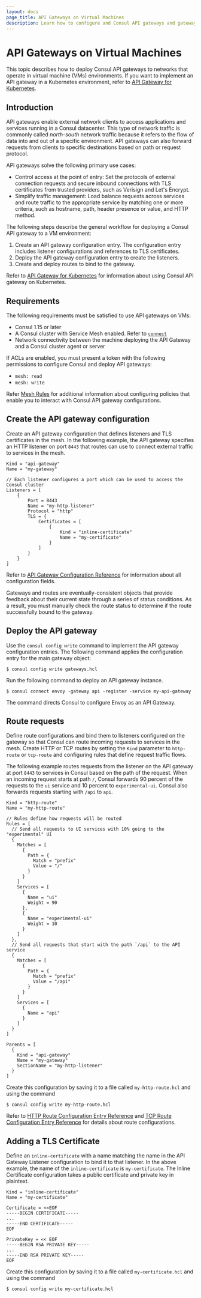 ```yaml
---
layout: docs
page_title: API Gateways on Virtual Machines
description: Learn how to configure and Consul API gateways and gateway routes on virtual machines so that you can enable ingress requests to services in your service mesh in VM environments.
---
```


# API Gateways on Virtual Machines

This topic describes how to deploy Consul API gateways to networks that operate
in virtual machine (VMs) environments. If you want to implement an API gateway
in a Kubernetes environment, refer to [API Gateway for Kubernetes](/consul/docs/api-gateway).

## Introduction

API gateways enable external network clients to access applications and services
running in a Consul datacenter. This type of network traffic is commonly
called _north-south_ network traffic because it refers to the flow of
data into and out of a specific environment. API gateways can also forward
requests from clients to specific destinations based on path or request
protocol.

API gateways solve the following primary use cases:

- Control access at the point of entry: Set the protocols of external connection
  requests and secure inbound connections with TLS certificates from trusted
  providers, such as Verisign and Let's Encrypt.
- Simplify traffic management: Load balance requests across services and route
  traffic to the appropriate service by matching one or more criteria, such as
  hostname, path, header presence or value, and HTTP method.

The following steps describe the general workflow for deploying a Consul API
gateway to a VM environment:

1. Create an API gateway configuration entry. The configuration entry includes
   listener configurations and references to TLS certificates.
2. Deploy the API gateway configuration entry to create the listeners.
3. Create and deploy routes to bind to the gateway.

Refer to [API Gateway for Kubernetes](/consul/docs/api-gateway) for information
about using Consul API gateway on Kubernetes.

## Requirements

The following requirements must be satisfied to use API gateways on VMs:

- Consul 1.15 or later
- A Consul cluster with Service Mesh enabled. Refer to [`connect`](/consul/docs/agent/config/config-files#connect)
- Network connectivity between the machine deploying the API Gateway and a
  Consul cluster agent or server

If ACLs are enabled, you must present a token with the following permissions to
configure Consul and deploy API gateways:

- `mesh: read`
- `mesh: write`

Refer [Mesh Rules](/consul/docs/security/acl/acl-rules#mesh-rules) for
additional information about configuring policies that enable you to interact
with Consul API gateway configurations.

## Create the API gateway configuration

Create an API gateway configuration that defines listeners and TLS certificates
in the mesh. In the following example, the API gateway specifies an HTTP
listener on port `8443` that routes can use to connect external traffic to
services in the mesh.

```hcl
Kind = "api-gateway"
Name = "my-gateway"

// Each listener configures a port which can be used to access the Consul cluster
Listeners = [
	{
		Port = 8443
		Name = "my-http-listener"
		Protocol = "http"
		TLS = {
			Certificates = [
				{
					Kind = "inline-certificate"
					Name = "my-certificate"
				}
			]
		}
	}
]
```

Refer to [API Gateway Configuration Reference](/connect/gateways/api-gateway/configuration/api-gateway) for
information about all configuration fields.

Gateways and routes are eventually-consistent objects that provide feedback
about their current state through a series of status conditions. As a result,
you must manually check the route status to determine if the route successfully
bound to the gateway.

## Deploy the API gateway

Use the `consul config write` command to implement the API gateway
configuration entries. The following command applies the configuration entry
for the main gateway object:

```shell-session
$ consul config write gateways.hcl
```

Run the following command to deploy an API gateway instance.

```shell-session
$ consul connect envoy -gateway api -register -service my-api-gateway
```

The command directs Consul to configure Envoy as an API Gateway.

## Route requests

Define route configurations and bind them to listeners configured on the
gateway so that Consul can route incoming requests to services in the mesh.
Create HTTP or TCP routes by setting the `Kind` parameter to `http-route` or
`tcp-route` and configuring rules that define request traffic flows.

The following example routes requests from the listener on the API gateway at
port `8443` to services in Consul based on the path of the request. When an
incoming request starts at path `/`, Consul forwards 90 percent of the requests
to the `ui` service and 10 percent to `experimental-ui`. Consul also forwards
requests starting with `/api` to `api`.

```hcl
Kind = "http-route"
Name = "my-http-route"

// Rules define how requests will be routed
Rules = [
  // Send all requests to UI services with 10% going to the "experimental" UI
  {
    Matches = [
      {
        Path = {
          Match = "prefix"
          Value = "/"
        }
      }
    ]
    Services = [
      {
        Name = "ui"
        Weight = 90
      },
      {
        Name = "experimental-ui"
        Weight = 10
      }
    ]
  },
  // Send all requests that start with the path `/api` to the API service
  {
    Matches = [
      {
        Path = {
          Match = "prefix"
          Value = "/api"
        }
      }
    ]
    Services = [
      {
        Name = "api"
      }
    ]
  }
]

Parents = [
  {
    Kind = "api-gateway"
    Name = "my-gateway"
    SectionName = "my-http-listener"
  }
]
```

Create this configuration by saving it to a file called `my-http-route.hcl` and using the command

```shell-session
$ consul config write my-http-route.hcl
```

Refer to [HTTP Route Configuration Entry Reference](/connect/gateways/api-gateway/configuration/http-route)
and [TCP Route Configuration Entry Reference](/connect/gateways/api-gateway/configuration/tcp-route) for details about route configurations.

## Adding a TLS Certificate

Define an `inline-certificate` with a name matching the name in the API Gateway Listener configuration to bind it to that listener. In the above example, the name of the `inline-certificate` is `my-certificate`. The Inline Certificate configuration takes a public certificate and private key in plaintext.

```hcl
Kind = "inline-certificate"
Name = "my-certificate"

Certificate = <<EOF
-----BEGIN CERTIFICATE-----
...
-----END CERTIFICATE-----
EOF

PrivateKey = << EOF
-----BEGIN RSA PRIVATE KEY-----
...
-----END RSA PRIVATE KEY-----
EOF
```

Create this configuration by saving it to a file called `my-certificate.hcl` and using the command

```shell-session
$ consul config write my-certificate.hcl
```
